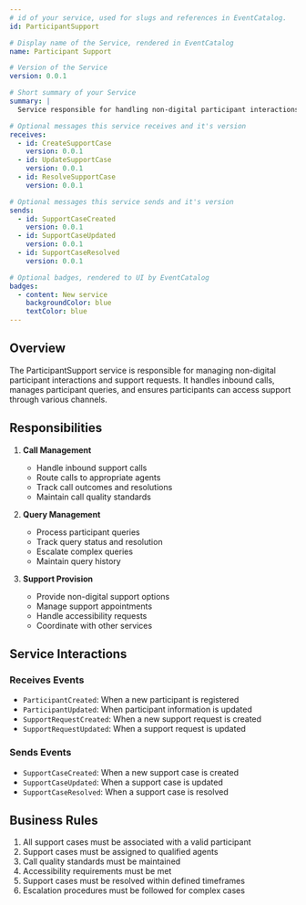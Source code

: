 ```yaml
---
# id of your service, used for slugs and references in EventCatalog.
id: ParticipantSupport

# Display name of the Service, rendered in EventCatalog
name: Participant Support

# Version of the Service
version: 0.0.1

# Short summary of your Service
summary: |
  Service responsible for handling non-digital participant interactions, managing queries, and providing support through various channels including inbound calls.

# Optional messages this service receives and it's version
receives:
  - id: CreateSupportCase
    version: 0.0.1
  - id: UpdateSupportCase
    version: 0.0.1
  - id: ResolveSupportCase
    version: 0.0.1

# Optional messages this service sends and it's version
sends:
  - id: SupportCaseCreated
    version: 0.0.1
  - id: SupportCaseUpdated
    version: 0.0.1
  - id: SupportCaseResolved
    version: 0.0.1

# Optional badges, rendered to UI by EventCatalog
badges:
  - content: New service
    backgroundColor: blue
    textColor: blue
---
```


## Overview

The ParticipantSupport service is responsible for managing non-digital participant interactions and support requests. It handles inbound calls, manages participant queries, and ensures participants can access support through various channels.

## Responsibilities

1. **Call Management**

   - Handle inbound support calls
   - Route calls to appropriate agents
   - Track call outcomes and resolutions
   - Maintain call quality standards

2. **Query Management**

   - Process participant queries
   - Track query status and resolution
   - Escalate complex queries
   - Maintain query history

3. **Support Provision**
   - Provide non-digital support options
   - Manage support appointments
   - Handle accessibility requests
   - Coordinate with other services

## Service Interactions

### Receives Events

- `ParticipantCreated`: When a new participant is registered
- `ParticipantUpdated`: When participant information is updated
- `SupportRequestCreated`: When a new support request is created
- `SupportRequestUpdated`: When a support request is updated

### Sends Events

- `SupportCaseCreated`: When a new support case is created
- `SupportCaseUpdated`: When a support case is updated
- `SupportCaseResolved`: When a support case is resolved

## Business Rules

1. All support cases must be associated with a valid participant
2. Support cases must be assigned to qualified agents
3. Call quality standards must be maintained
4. Accessibility requirements must be met
5. Support cases must be resolved within defined timeframes
6. Escalation procedures must be followed for complex cases

<NodeGraph />
